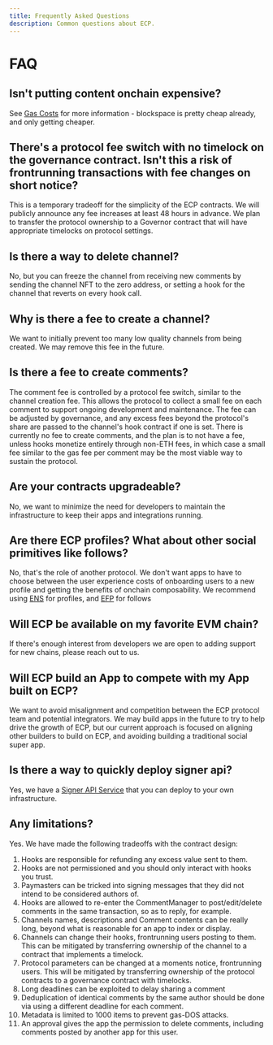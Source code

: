 ```yaml
---
title: Frequently Asked Questions
description: Common questions about ECP.
---
```


# FAQ

## Isn't putting content onchain expensive?

See [Gas Costs](/gas-costs) for more information - blockspace is pretty cheap already, and only getting cheaper.

## There's a protocol fee switch with no timelock on the governance contract. Isn't this a risk of frontrunning transactions with fee changes on short notice?

This is a temporary tradeoff for the simplicity of the ECP contracts. We will publicly announce any fee increases at least 48 hours in advance. We plan to transfer the protocol ownership to a Governor contract that will have appropriate timelocks on protocol settings.

## Is there a way to delete channel?

No, but you can freeze the channel from receiving new comments by sending the channel NFT to the zero address, or setting a hook for the channel that reverts on every hook call.

## Why is there a fee to create a channel?

We want to initially prevent too many low quality channels from being created. We may remove this fee in the future.

## Is there a fee to create comments?

The comment fee is controlled by a protocol fee switch, similar to the channel creation fee. This allows the protocol to collect a small fee on each comment to support ongoing development and maintenance. The fee can be adjusted by governance, and any excess fees beyond the protocol's share are passed to the channel's hook contract if one is set.
There is currently no fee to create comments, and the plan is to not have a fee, unless hooks monetize entirely through non-ETH fees, in which case a small fee similar to the gas fee per comment may be the most viable way to sustain the protocol.

## Are your contracts upgradeable?

No, we want to minimize the need for developers to maintain the infrastructure to keep their apps and integrations running.

## Are there ECP profiles? What about other social primitives like follows?

No, that's the role of another protocol. We don't want apps to have to choose between the user experience costs of onboarding users to a new profile and getting the benefits of onchain composability. We recommend using [ENS](https://ens.domains) for profiles, and [EFP](https://efp.app) for follows

## Will ECP be available on my favorite EVM chain?

If there's enough interest from developers we are open to adding support for new chains, please reach out to us.

## Will ECP build an App to compete with my App built on ECP?

We want to avoid misalignment and competition between the ECP protocol team and potential integrators. We may build apps in the future to try to help drive the growth of ECP, but our current approach is focused on aligning other builders to build on ECP, and avoiding building a traditional social super app.

## Is there a way to quickly deploy signer api?

Yes, we have a [Signer API Service](/demos/signer-api-service) that you can deploy to your own infrastructure.

## Any limitations?

Yes. We have made the following tradeoffs with the contract design:

1. Hooks are responsible for refunding any excess value sent to them.
1. Hooks are not permissioned and you should only interact with hooks you trust.
1. Paymasters can be tricked into signing messages that they did not intend to be considered authors of.
1. Hooks are allowed to re-enter the CommentManager to post/edit/delete comments in the same transaction, so as to reply, for example.
1. Channels names, descriptions and Comment contents can be really long, beyond what is reasonable for an app to index or display.
1. Channels can change their hooks, frontrunning users posting to them. This can be mitigated by transferring ownership of the channel to a contract that implements a timelock.
1. Protocol parameters can be changed at a moments notice, frontrunning users. This will be mitigated by transferring ownership of the protocol contracts to a governance contract with timelocks.
1. Long deadlines can be exploited to delay sharing a comment
1. Deduplication of identical comments by the same author should be done via using a different deadline for each comment.
1. Metadata is limited to 1000 items to prevent gas-DOS attacks.
1. An approval gives the app the permission to delete comments, including comments posted by another app for this user.
